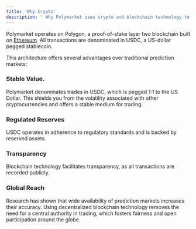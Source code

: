 ```yaml
---
title: 'Why Crypto' 
description: ' Why Polymarket uses crypto and blockchain technology to create the world's largest Prediction market. '
---
```


Polymarket operates on Polygon, a proof-of-stake layer two blockchain built on [Ethereum](Ethereum.org). All transactions are denominated in USDC, a US-dollar pegged stablecoin.

This architecture offers several advantages over traditional prediction markets: 
### Stable Value. 
Polymarket denominates trades in USDC, which is pegged 1:1 to the US Dollar. This shields you from the volatility associated with other cryptocurrencies and offers a stable medium for trading. 


### Regulated Reserves 
USDC operates in adherence to regulatory standards and is backed by reserved assets.

### Transparency
 Blockchain technology facilitates transparency, as all transactions are recorded publicly. 

### Global Reach
 Research has shown that wide availability of prediction markets increases their accuracy. Using decentralized blockchain technology removes the need for a central authority in trading, which fosters fairness and open participation around the globe. 
